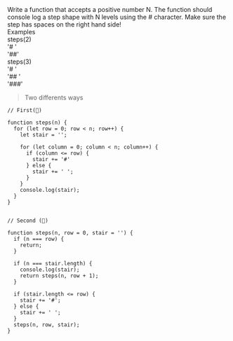 <span className='instructions'>
  Write a function that accepts a positive number N. The function should console
  log a step shape with N levels using the # character. Make sure the step has
  spaces on the right hand side!
</span>

<div className='instructions example'>Examples</div>

<div className='instructions'>steps(2)</div>
<div className='instructions'>'# '</div>
<div className='instructions'>'##'</div>

<div className='instructions'>steps(3)</div>
<div className='instructions'>'#  '</div>
<div className='instructions'>'## '</div>
<div className='instructions'>'###'</div>

> <span className='ways'>Two differents ways</span>

```
// First(🥑)

function steps(n) {
  for (let row = 0; row < n; row++) {
    let stair = '';

    for (let column = 0; column < n; column++) {
      if (column <= row) {
        stair += '#'
      } else {
        stair += ' ';
      }
    }
    console.log(stair);
  }
}


// Second (🥦)

function steps(n, row = 0, stair = '') {
  if (n === row) {
    return;
  }

  if (n === stair.length) {
    console.log(stair);
    return steps(n, row + 1);
  }

  if (stair.length <= row) {
    stair += '#';
  } else {
    stair += ' ';
  }
  steps(n, row, stair);
}
```
